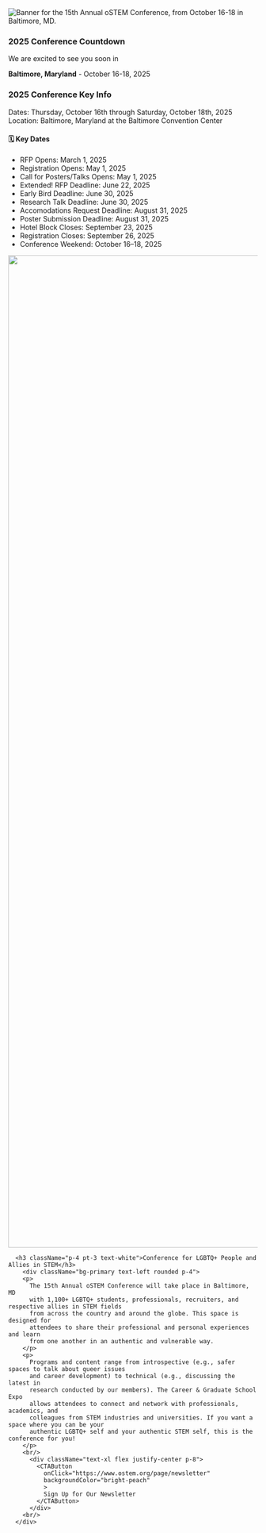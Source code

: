 



<SiteLayout>

<div className="border-baltimore-blue border-solid text-center">
  <picture>
    <source srcSet="/images/2025/15th_banner_square.png" media='(orientation: portrait)'/>
    <img
      alt="Banner for the 15th Annual oSTEM Conference, from October 16-18 in Baltimore, MD."
      src="/images/2025/15th_annual_banner.png"
      className="flex w-200 mx-auto rounded"
    />
  </picture>
</div>

<div className="grid md:grid-cols-5">
  <div className="rounded md:col-span-5 mt-8 border-4 border-baltimore-blue border-solid bg-baltimore-blue">
    <h3 className="p-4 pt-3 text-white">2025 Conference Countdown</h3>
    <div className="bg-primary text-center rounded pt-4">
      <p className='text-xl'>We are excited to see you soon in</p>
      <p className="pt-0 text-4xl" ><b className={styles.gradient}>Baltimore, Maryland</b><span className={styles.gradientLight}> - October 16-18, 2025</span></p>
      <ConferenceCountdown></ConferenceCountdown>
    </div>
  </div>

  <div className="rounded md:col-span-5 mt-8 border-4 border-baltimore-blue border-solid bg-baltimore-blue">
  <h3 className="p-4 pt-3 text-white">2025 Conference Key Info</h3>
  <div className="bg-primary text-center rounded">
    <div className='text-left p-4'>
      <span className="font-bold">Dates:</span> Thursday, October 16th through Saturday, October 18th, 2025
      <br />
      <span className="font-bold">Location:</span> Baltimore, Maryland at the Baltimore Convention Center
    <br />
    </div>
    <div className="text-left p-4">
      <h4 className="font-bold text-lg mb-2">🗓️ Key Dates</h4>
      <ul className="space-y-2">
        <li><span className="font-semibold">RFP Opens:</span> March 1, 2025</li>
        <li><span className="font-semibold">Registration Opens:</span> May 1, 2025</li>
        <li><span className="font-semibold">Call for Posters/Talks Opens:</span> May 1, 2025</li>
        <li><span className="font-bold">Extended! RFP Deadline:</span> June 22, 2025</li>
        <li><span className="font-semibold">Early Bird Deadline:</span> June 30, 2025</li>
        <li><span className="font-semibold">Research Talk Deadline:</span> June 30, 2025</li>
        <li><span className="font-semibold">Accomodations Request Deadline:</span> August 31, 2025</li>
        <li><span className="font-semibold">Poster Submission Deadline:</span> August 31, 2025</li>
        <li><span className="font-semibold">Hotel Block Closes:</span> September 23, 2025</li>
        <li><span className="font-semibold">Registration Closes:</span> September 26, 2025</li>
        <li><span className="font-semibold">Conference Weekend:</span> October 16–18, 2025</li>
      </ul>
    </div>
  </div>
</div>


  <div className="rounded md:col-span-5 mt-8 border-4 border-baltimore-blue border-solid bg-baltimore-blue">
    <Image
      src="/images/2023/2023_homepage_bannerupdate.png"
      alt=""
      style={{width: "100%", height: 'auto'}}
      width="6000"
      height="2000"
      className='rounded-t'
    />
      
      <h3 className="p-4 pt-3 text-white">Conference for LGBTQ+ People and Allies in STEM</h3>
        <div className="bg-primary text-left rounded p-4">
        <p>
          The 15th Annual oSTEM Conference will take place in Baltimore, MD
          with 1,100+ LGBTQ+ students, professionals, recruiters, and respective allies in STEM fields
          from across the country and around the globe. This space is designed for
          attendees to share their professional and personal experiences and learn
          from one another in an authentic and vulnerable way. 
        </p>
        <p>
          Programs and content range from introspective (e.g., safer spaces to talk about queer issues
          and career development) to technical (e.g., discussing the latest in
          research conducted by our members). The Career & Graduate School Expo
          allows attendees to connect and network with professionals, academics, and
          colleagues from STEM industries and universities. If you want a space where you can be your 
          authentic LGBTQ+ self and your authentic STEM self, this is the conference for you!
        </p>
        <br/>
          <div className="text-xl flex justify-center p-8">
            <CTAButton
              onClick="https://www.ostem.org/page/newsletter"
              backgroundColor="bright-peach"
              >
              Sign Up for Our Newsletter
            </CTAButton>
          </div>
        <br/>
      </div>
  </div>
</div>


</SiteLayout>
